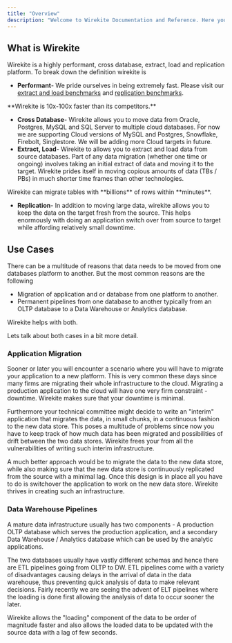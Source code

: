 ```yaml
---
title: "Overview"
description: "Welcome to Wirekite Documentation and Reference. Here you will find every thing you need to understand what is wirekite and how can it help with your data migration challenges, whether that's a one time migration of data or an ongoing pipeline between two databases. "
---
```


## What is Wirekite

Wirekite is a highly performant, cross database, extract, load and replication platform. To break down the definition wirekite is

- **Performant**- We pride ourselves in being extremely fast. Please visit our [extract and load benchmarks](https://benchmarks.wirekite.io/series/benchmarks-extract-and-load) and [replication benchmarks](https://benchmarks.wirekite.io/series/benchmarks-replication).

<Note>
  **Wirekite is 10x-100x faster than its competitors.**
</Note>

- **Cross Database**- Wirekite allows you to move data from Oracle, Postgres, MySQL and SQL Server to multiple cloud databases. For now we are supporting Cloud versions of MySQL and Postgres, Snowflake, Firebolt, Singlestore. We will be adding more Cloud targets in future.
- **Extract, Load**- Wirekite to allows you to extract and load data from source databases. Part of any data migration (whether one time or ongoing) involves taking an initial extract of data and moving it to the target. Wirekite prides itself in moving copious amounts of data (TBs / PBs) in much shorter time frames than other technologies.

<Card title="Petabyte Scale" icon="truck-moving" href="/introduction/overview">
  Wirekite can migrate tables with **billions** of rows within **minutes**.
</Card>

- **Replication**- In addition to moving large data, wirekite allows you to keep the data on the target fresh from the source. This helps enormously with doing an application switch over from source to target while affording relatively small downtime.

## Use Cases

There can be a multitude of reasons that data needs to be moved from one databases platform to another. But the most common reasons are the following

- Migration of application and or database from one platform to another.
- Permanent pipelines from one database to another typically from an OLTP database to a Data Warehouse or Analytics database.

Wirekite helps with both.

Lets talk about both cases in a bit more detail.

### Application Migration

Sooner or later you will encounter a scenario where you will have to migrate your application to a new platform. This is very common these days since many firms are migrating their whole infrastructure to the cloud. Migrating a production application to the cloud will have one very firm constraint - downtime. Wirekite makes sure that your downtime is minimal.

Furthermore your technical committee might decide to write an "interim" application that migrates the data, in small chunks, in a continuous fashion to the new data store. This poses a multitude of problems since now you have to keep track of how much data has been migrated and possibilities of drift between the two data stores. Wirekite frees your from all the vulnerabilities of writing such interim infrastructure.

A much better approach would be to migrate the data to the new data store, while also making sure that the new data store is continuously replicated from the source with a minimal lag. Once this design is in place all you have to do is switchover the application to work on the new data store. Wirekite thrives in creating such an infrastructure.

### Data Warehouse Pipelines

A mature data infrastructure usually has two components - A production OLTP database which serves the production application, and a secondary Data Warehouse / Analytics database which can be used by the analytic applications.

The two databases usually have vastly different schemas and hence there are ETL pipelines going from OLTP to DW. ETL pipelines come with a variety of disadvantages causing delays in the arrival of data in the data warehouse, thus preventing quick analysis of data to make relevant decisions. Fairly recently we are seeing the advent of ELT pipelines where the loading is done first allowing the analysis of data to occur sooner the later.

Wirekite allows the "loading" component of the data to be order of magnitude faster and also allows the loaded data to be updated with the source data with a lag of few seconds.